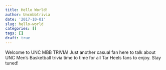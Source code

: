```yaml
---
title: Hello World!
author: Uncmbbtrivia
date: '2017-10-01'
slug: hello-world
categories: []
tags: []
draft: true
---
```


Welcome to UNC MBB TRIVIA! Just another casual fan here to talk about UNC Men's Basketball trivia time to time for all Tar Heels fans to enjoy. Stay tuned! 